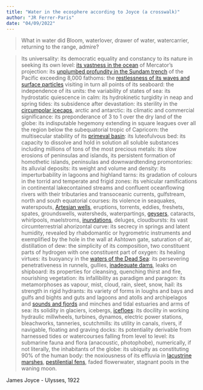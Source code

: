 ```yaml
---
title: "Water in the ecosphere according to Joyce (a crosswalk)"
author: "JR Ferrer-Paris"
date: "04/09/2022"
---
```

> What in water did Bloom, waterlover, drawer of water, watercarrier, returning to the range, admire?

> Its universality: its democratic equality and constancy to its nature in seeking its own level: <a href='https://global-ecosystems.org/explore/biomes/M2' target='typology'>its vastness in the ocean</a> of Mercator's projection: its <a href='https://global-ecosystems.org/explore/groups/M3.6' target='typology'>unplumbed profundity in the Sundam trench</a> of the Pacific exceeding 8,000 fathoms: the <a href='https://global-ecosystems.org/explore/groups/M2.1' target='typology'>restlessness of its waves and surface particles</a> visiting in turn all points of its seaboard: the independence of its units: the variability of states of sea: its hydrostatic quiescence in calm: its hydrokinetic turgidity in neap and spring tides: its subsidence after devastation: its sterility in the <a href='https://global-ecosystems.org/explore/groups/T6.1' target='typology'>circumpolar icecaps</a>, arctic and antarctic: its climatic and commercial significance: its preponderance of 3 to 1 over the dry land of the globe: its indisputable hegemony extending in square leagues over all the region below the subequatorial tropic of Capricorn: the multisecular stability of its <a href='https://global-ecosystems.org/explore/biomes/M3' target='typology'>primeval basin</a>: its luteofulvous bed: its capacity to dissolve and hold in solution all soluble substances including millions of tons of the most precious metals: its slow erosions of peninsulas and islands, its persistent formation of homothetic islands, peninsulas and downwardtending promontories: its alluvial deposits: its weight and volume and density: its imperturbability in lagoons and highland tarns: its gradation of colours in the torrid and temperate and frigid zones: its vehicular ramifications in continental lakecontained streams and confluent oceanflowing rivers with their tributaries and transoceanic currents, gulfstream, north and south equatorial courses: its violence in seaquakes, waterspouts, <a href='https://global-ecosystems.org/explore/groups/F2.8' target='typology'>Artesian wells</a>, eruptions, torrents, eddies, freshets, spates, groundswells, watersheds, waterpartings, <a href='https://global-ecosystems.org/explore/groups/F2.9' target='typology'>geysers</a>, cataracts, whirlpools, maelstroms, <a href='https://global-ecosystems.org/explore/groups/FT1.4' target='typology'>inundations</a>, deluges, cloudbursts: its vast circumterrestrial ahorizontal curve: its secrecy in springs and latent humidity, revealed by rhabdomantic or hygrometric instruments and exemplified by the hole in the wall at Ashtown gate, saturation of air, distillation of dew: the simplicity of its composition, two constituent parts of hydrogen with one constituent part of oxygen: its healing virtues: its buoyancy in the <a href='https://global-ecosystems.org/explore/groups/F2.6' target='typology'>waters of the Dead Sea</a>: its persevering penetrativeness in runnels, gullies, <a href='https://global-ecosystems.org/explore/groups/F3.1' target='typology'>inadequate dams</a>, leaks on shipboard: its properties for cleansing, quenching thirst and fire, nourishing vegetation: its infallibility as paradigm and paragon: its metamorphoses as vapour, mist, cloud, rain, sleet, snow, hail: its strength in rigid hydrants: its variety of forms in loughs and bays and gulfs and bights and guts and lagoons and atolls and archipelagos and <a href='https://global-ecosystems.org/explore/groups/FM1.3' target='typology'>sounds and fjords</a> and minches and tidal estuaries and arms of sea: its solidity in glaciers, icebergs, <a href='https://global-ecosystems.org/explore/groups/M2.5' target='typology'>icefloes</a>: its docility in working hydraulic millwheels, turbines, dynamos, electric power stations, bleachworks, tanneries, scutchmills: its utility in canals, rivers, if navigable, floating and graving docks: its potentiality derivable from harnessed tides or watercourses falling from level to level: its submarine fauna and flora (anacoustic, photophobe), numerically, if not literally, the inhabitants of the globe: its ubiquity as constituting 90% of the human body: the noxiousness of its effluvia in <a href='https://global-ecosystems.org/explore/groups/FT1.3' target='typology'>lacustrine marshes</a>, <a href='https://global-ecosystems.org/explore/groups/FT1.7' target='typology'>pestilential fens</a>, faded flowerwater, stagnant pools in the waning moon.

James Joyce - Ulysses, 1922
